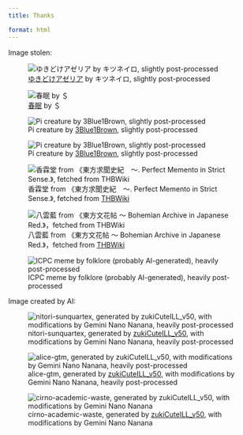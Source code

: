 ```yaml
---
title: Thanks

format: html
---
```


Image stolen:

::: {layout-ncol=3}

![[ゆきどけアゼリア](https://www.pixiv.net/artworks/50046630) by キツネイロ, slightly post-processed](/assets/images/netherstairs.jpg)

![[春眠](https://www.pixiv.net/artworks/3791197) by ＄](/assets/images/sleep.jpg)

![Pi creature by [3Blue1Brown](https://www.3blue1brown.com/), slightly post-processed](/assets/images/pi-blue.jpg)

![Pi creature by [3Blue1Brown](https://www.3blue1brown.com/), slightly post-processed](/assets/images/pi-brown.png)

![香霖堂 from 《東方求聞史紀　～. Perfect Memento in Strict Sense.》, fetched from [THBWiki](https://thwiki.cc/%E4%B8%9C%E6%96%B9%E6%B1%82%E9%97%BB%E5%8F%B2%E7%BA%AA/%E9%A6%99%E9%9C%96%E5%A0%82)](/assets/images/kourindou.jpg)

![八雲藍 from 《東方文花帖 ～ Bohemian Archive in Japanese Red.》，fetched from [THBWiki](https://thbwiki.cc/%E4%B8%9C%E6%96%B9%E6%96%87%E8%8A%B1%E5%B8%96%EF%BC%88%E4%B9%A6%E7%B1%8D%EF%BC%89/%E5%85%AB%E4%BA%91%E8%93%9D)](/assets/images/ran.jpg)

![ICPC meme by folklore (probably AI-generated), heavily post-processed](/assets/images/icpc.jpg)
:::

Image created by AI:

::: {layout-ncol=3}

![nitori-sunquartex, generated by [zukiCuteILL_v50](https://civitai.com/models/1437224/zuki-new-cute-ill), with modifications by Gemini Nano Nanana, heavily post-processed](/assets/images/nitori-sunquartex.jpg)

![alice-gtm, generated by [zukiCuteILL_v50](https://civitai.com/models/1437224/zuki-new-cute-ill), with modifications by Gemini Nano Nanana, heavily post-processed](/assets/images/alice-gtm.jpg)

![cirno-academic-waste, generated by [zukiCuteILL_v50](https://civitai.com/models/1437224/zuki-new-cute-ill), with modifications by Gemini Nano Nanana](/assets/images/cirno-academic-waste.jpg)
:::